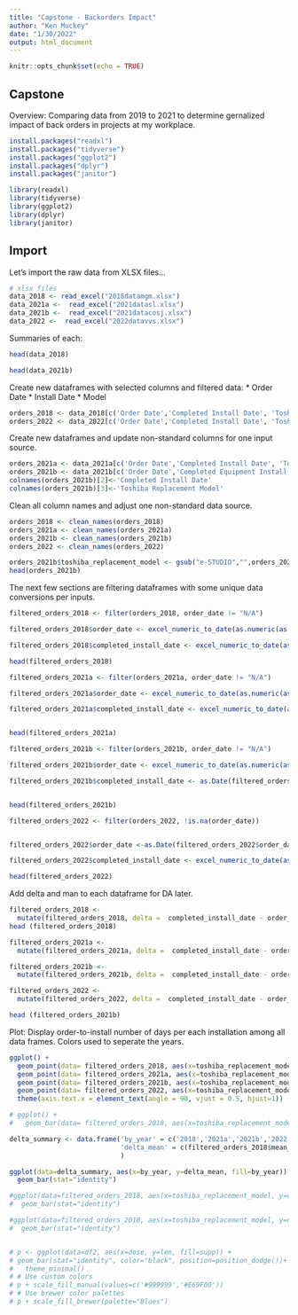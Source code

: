 ```yaml
---
title: "Capstone - Backorders Impact"
author: "Ken Muckey"
date: "1/30/2022"
output: html_document
---
```


```r
knitr::opts_chunk$set(echo = TRUE)
```

## Capstone
Overview: Comparing data from 2019 to 2021 to determine gernalized impact of back orders in projects at my workplace.

```r
install.packages("readxl")
install.packages("tidyverse")
install.packages("ggplot2")
install.packages("dplyr")
install.packages("janitor")

library(readxl)
library(tidyverse)
library(ggplot2)
library(dplyr)
library(janitor)
```
## Import

Let's import the raw data from XLSX files...

```r
# xlsx files
data_2018 <- read_excel("2018datamgm.xlsx")
data_2021a <-  read_excel("2021datasl.xlsx")
data_2021b <-  read_excel("2021datacosj.xlsx")
data_2022 <-  read_excel("2022datavvs.xlsx")
```

Summaries of each:

```r
head(data_2018)
```


```r
head(data_2021b)

```

Create new dataframes with selected columns and filtered data:
* Order Date
* Install Date
* Model

```r

orders_2018 <- data_2018[c('Order Date','Completed Install Date', 'Toshiba Replacement Model')]
orders_2022 <- data_2022[c('Order Date','Completed Install Date', 'Toshiba Replacement Model')]
```

Create new dataframes and update non-standard columns for one input source.

```r
orders_2021a <- data_2021a[c('Order Date','Completed Install Date', 'Toshiba Replacement Model')]
orders_2021b <- data_2021b[c('Order Date','Completed Equipment Install Date', 'Replacement Model' )]
colnames(orders_2021b)[2]<-'Completed Install Date'
colnames(orders_2021b)[3]<-'Toshiba Replacement Model'


```

Clean all column names and adjust one non-standard data source.

```r
orders_2018 <- clean_names(orders_2018)
orders_2021a <- clean_names(orders_2021a)
orders_2021b <- clean_names(orders_2021b)
orders_2022 <- clean_names(orders_2022)

orders_2021b$toshiba_replacement_model <- gsub("e-STUDIO","",orders_2021b$toshiba_replacement_model)
head(orders_2021b)

```


The next few sections are filtering dataframes with some unique data conversions per inputs.

```r

filtered_orders_2018 <- filter(orders_2018, order_date != "N/A")

filtered_orders_2018$order_date <- excel_numeric_to_date(as.numeric(as.character(filtered_orders_2018$order_date)), date_system = "modern") 

filtered_orders_2018$completed_install_date <- excel_numeric_to_date(as.numeric(as.character(filtered_orders_2018$completed_install_date)), date_system = "modern") 

head(filtered_orders_2018)
```


```r

filtered_orders_2021a <- filter(orders_2021a, order_date != "N/A")

filtered_orders_2021a$order_date <- excel_numeric_to_date(as.numeric(as.character(filtered_orders_2021a$order_date)), date_system = "modern") 

filtered_orders_2021a$completed_install_date <- excel_numeric_to_date(as.numeric(as.character(filtered_orders_2021a$completed_install_date)), date_system = "modern") 


head(filtered_orders_2021a)

```

```r

filtered_orders_2021b <- filter(orders_2021b, order_date != "N/A")

filtered_orders_2021b$order_date <- excel_numeric_to_date(as.numeric(as.character(filtered_orders_2021b$order_date)), date_system = "modern") 

filtered_orders_2021b$completed_install_date <- as.Date(filtered_orders_2021b$completed_install_date)


head(filtered_orders_2021b)

```


```r

filtered_orders_2022 <- filter(orders_2022, !is.na(order_date))


filtered_orders_2022$order_date <-as.Date(filtered_orders_2022$order_date)

filtered_orders_2022$completed_install_date <- excel_numeric_to_date(as.numeric(as.character(filtered_orders_2022$completed_install_date)), date_system = "modern") 

head(filtered_orders_2022)

```



Add delta and man to each dataframe for DA later.


```r
filtered_orders_2018 <-
  mutate(filtered_orders_2018, delta =  completed_install_date - order_date, mean_delta = mean(delta, na.rm=TRUE))
head (filtered_orders_2018)
```
```r

filtered_orders_2021a <-
  mutate(filtered_orders_2021a, delta =  completed_install_date - order_date, mean_delta = mean(delta, na.rm=TRUE))

filtered_orders_2021b <-
  mutate(filtered_orders_2021b, delta =  completed_install_date - order_date, mean_delta = mean(delta, na.rm=TRUE))

filtered_orders_2022 <-
  mutate(filtered_orders_2022, delta =  completed_install_date - order_date, mean_delta = mean(delta, na.rm=TRUE))

head (filtered_orders_2021b)


```

Plot: Display order-to-install number of days per each installation among all data frames.  Colors used to seperate the years.  

```r
ggplot() +
  geom_point(data= filtered_orders_2018, aes(x=toshiba_replacement_model, y=delta, color='2018')) +
  geom_point(data= filtered_orders_2021a, aes(x=toshiba_replacement_model, y=delta, color='2021a')) +
  geom_point(data= filtered_orders_2021b, aes(x=toshiba_replacement_model, y=delta, color='2021b')) +
  geom_point(data= filtered_orders_2022, aes(x=toshiba_replacement_model, y=delta, color='2022')) +
  theme(axis.text.x = element_text(angle = 90, vjust = 0.5, hjust=1))

```
```r
# ggplot() +
#   geom_bar(data= filtered_orders_2018, aes(x=toshiba_replacement_model, y=delta)) 

delta_summary <- data.frame('by_year' = c('2018','2021a','2021b','2022'),
                            'delta_mean' = c(filtered_orders_2018$mean_delta[1], ... = filtered_orders_2021a$mean_delta[1], filtered_orders_2021b$mean_delta[1], filtered_orders_2022$mean_delta[1])
                            )

ggplot(data=delta_summary, aes(x=by_year, y=delta_mean, fill=by_year)) +
  geom_bar(stat="identity")

#ggplot(data=filtered_orders_2018, aes(x=toshiba_replacement_model, y=delta, fill=toshiba_replacement_model)) +
#  geom_bar(stat="identity")

#ggplot(data=filtered_orders_2018, aes(x=toshiba_replacement_model, y=delta, fill=toshiba_replacement_model)) +
#  geom_bar(stat="identity")


# p <- ggplot(data=df2, aes(x=dose, y=len, fill=supp)) +
# geom_bar(stat="identity", color="black", position=position_dodge())+
#   theme_minimal()
# # Use custom colors
# p + scale_fill_manual(values=c('#999999','#E69F00'))
# # Use brewer color palettes
# p + scale_fill_brewer(palette="Blues")

```
